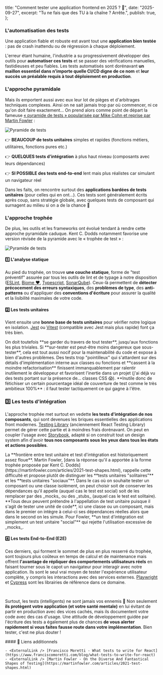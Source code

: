 
  title: "Comment tester une application frontend en 2025 ? 🧪",
  date: "2025-09-27",
  excerpt: "Tu ne fais que des TU à la chaîne ? Arrête.",
  publish: true,
};

### L'automatisation des tests

Une application fiable et robuste est avant tout une **application bien testée** : pas de crash inattendu ou de régression à chaque déploiement. 

L'erreur étant humaine, l'industrie a su progressivement développer des outils pour **automatiser ces tests** et se passer des vérifications manuelles, fastidieuses et peu fiables. Les tests automatisés sont dorénavant **un maillon essentiel dans n'importe quelle CI/CD digne de ce nom** et **leur succès un préalable requis à tout déploiement en production**. 

### L'approche pyramidale

Mais ils emportent aussi avec eux leur lot de pièges et d'arbitrages techniques complexes. Ainsi on ne sait jamais trop par où commencer, ni ce qu'on doit faire exactement... On prend alors comme point de départ la fameuse [« pyramide de tests » popularisée par Mike Cohn et reprise par Martin Fowler](https://martinfowler.com/articles/practical-test-pyramid.html) :

<Image src={Pyramid} alt="Pyramide de tests" className="w-[80%] mx-auto my-12" />

👉 **BEAUCOUP de tests unitaires** simples et rapides (fonctions métiers, utilitaires, fonctions pures etc.)

👉 **QUELQUES tests d'intégration** à plus haut niveau (composants avec leurs dépendances)

👉 **SI POSSIBLE des tests end-to-end** lent mais plus réalistes car simulant un navigateur réel



Dans les faits, on rencontre surtout des **applications bardées de tests unitaires** (pour celles qui en ont...). Ces tests sont généralement écrits après coup, sans stratégie globale, avec quelques tests de composant qui surnagent au milieu si on a de la chance 🫠

### L'approche trophée

De plus, les outils et les frameworks ont évolué tendant à rendre cette approche pyramidale caduque. Kent C. Dodds notamment favorise une version révisée de la pyramide avec le « trophée de test » :

<Image src={Comparison} alt="Pyramide de tests" className="w-[80%] mx-auto my-8" />

#### 1️⃣ L'analyse statique

Au pied du trophée, on trouve **une couche statique**, forme de "test préventif" assurée par tous les outils de lint et de typage à notre disposition ([ESLint](https://eslint.org), [Biome ❤️](https://biomejs.dev), [Typescript](https://www.typescriptlang.org), [SonarQube](https://www.sonarsource.com/sem/products/sonarqube)). Ceux-là permettent de **détecter précocement des erreurs syntaxiques**, des **problèmes de type**, des **anti-patterns** ou d'appliquer des **conventions d'écriture** pour assurer la qualité et la lisibilité maximales de votre code.

#### 2️⃣ Les tests unitaires

Vient ensuite une **bonne base de tests unitaires** pour vérifier notre logique en isolation. [Jest](https://jestjs.io) ou [Vitest](https://vitest.dev) (compatible avec Jest mais plus rapide) font ça très bien. 

<InformationBanner status="warning">
On doit toutefois **se garder du travers de tout tester**, jusqu'aux fonctions les plus triviales. Si **sur-tester est peut-être moins dangereux que sous-tester**, cela est tout aussi nocif pour la maintenabilité du code et expose à bien d'autres problèmes. Des tests trop "pointilleux" qui s'attardent sur des détails d'implémentation interne aux classes ou fonctions et **cassent à la moindre refactorisation** finissent immanquablement par ralentir inutilement le développeur et favorisent l'inertie dans un projet (j'ai déjà vu des tests portant sur la présence de... classes CSS 😱). **Inutile donc de fétichiser un certain pourcentage idéal de couverture de test comme le très ambitieux 100%** : il faut tester tactiquement ce qui gagne à l'être.
</InformationBanner>

### 3️⃣ Les tests d'intégration

L'approche trophée met surtout en vedette **les tests d'intégration de nos composants**, qui sont devenues les briques essentielles des applications front modernes. [Testing Library](https://testing-library.com) (anciennement React Testing Library) permet de gérer cette partie et à moindres frais dorénavant. On peut en coupler l'usage avec [Storybook](https://storybook.js.org), adapté si on construit tout un design system afin d'avoir **tous nos composants sous les yeux dans tous les états et actions possibles**.

<InformationBanner>
  La **frontière entre test unitaire et test d'intégration est historiquement assez floue**. Martin Fowler, [dans la réponse qu'il a apportée à la forme trophée proposée par Kent C. Dodds](https://martinfowler.com/articles/2021-test-shapes.html), rappelle cette difficulté et propose plutôt de distinguer les **tests unitaires "solitaires"** et les **tests unitaires "sociaux"**. Dans le cas où on souhaite tester un composant ou une classe isolément, on peut choisir soit de conserver les dépendances qu'il appelle (auquel cas le test est social) soit de les remplacer par des _mocks_ ou des _stubs_ (auquel cas le test est solitaire). **Tous deux peuvent prétendre à l'appellation de test unitaire puisque il s'agit de tester une unité de code**, ici une classe ou un composant, mais dans le premier on intègre à celui-ci ses dépendances réelles alors que dans le second on les simule. Pour Fowler, **un test d'intégration est simplement un test unitaire "social"** qui rejette l'utilisation excessive de _mocks_.
</InformationBanner>

#### 4️⃣ Les tests End-to-End (E2E)

Ces derniers, qui forment le sommet de plus en plus resserré du trophée, sont toujours plus coûteux en temps de calcul et de maintenance mais offrent **l'avantage de répliquer des comportements utilisateurs réels** en faisant tourner sous le capot un navigateur pour interagir avec notre application. Ils sont le seul vrai moyen de tester l'expérience utilisateur complète, y compris les interactions avec des services externes. [Playwright](https://playwright.dev) et [Cypress](https://www.cypress.io) sont les librairies de référence dans ce domaine.

<br/>

Surtout, les tests (intelligents) ne sont jamais vos ennemis 🤗 Non seulement **ils protègent votre application (et votre santé mentale)** en lui évitant de partir en production avec des vices cachés, mais ils documentent votre code avec des cas d'usage. Une attitude de développement guidée par l'écriture des tests a également plus de chances **de vous alerter rapidement si vous faites fausse route dans votre implémentation**. Bien tester, c'est ne plus douter !

<div className="useful-links">
    #### 🔗 Liens additionnels

    - <ExternalLink /> [Francisco Moretti - What tests to write for React](https://www.franciscomoretti.com/blog/what-tests-to-write-for-react)
    - <ExternalLink /> [Martin Fowler - On the Diverse And Fantastical Shapes of Testing](https://martinfowler.com/articles/2021-test-shapes.html)
</div>